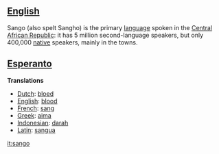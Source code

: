==[[English]]==
Sango (also spelt Sangho) is the primary [[language]] spoken in the [[Central African Republic]]: it has 5 million second-language speakers, but only 400,000 [[native]] speakers, mainly in the towns.

==[[Esperanto]]==

'''Translations'''

*[[Dutch]]: [[bloed]]
*[[English]]: [[blood]]
*[[French]]: [[sang]]
*[[Greek]]: [[aima]]
*[[Indonesian]]: [[darah]]
*[[Latin]]: [[sangua]]

[[it:sango]]